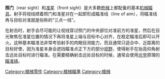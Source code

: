 {{unreferenced|time=2012-02-28T18:43:36+00:00}}
{{Otheruses
|subject=槍械瞄準裝置
|other=臺灣新竹縣新埔鎮的地名
|照門 (地名)
}}
{{NoteTA
|G1=Military
|G2=長度單位
|G3=Firearms
}}
'''照门'''（rear sight）和[[准星|准星]]（front sight）是大多数[[枪械|枪械]]上都配备的基本[[机械瞄具|机械瞄具]]。射手将视线顺着照门和准星对在一起即形成瞄准线（line of aim），将瞄准线再与目标对准就是俗称的“三点一线”。

在射击时，射手会尽可能的让视线穿过照门的中央部位对准前方的准星，然后在目光聚焦在准星位置的情况下再将准星上端与目标中心对齐，在稳定瞄准后即可以开火。这种基本瞄准法非常考验射手的肉眼目测能力，而且通常只适合中、近距离的目标好使，因为准星本身会遮挡瞄准点正下方的部分[[视野|视野]]，使得射手在抬高仰角射击远处目标时进行瞄准。在需要精确射击远处目标的时候，通常会使用[[光学|光学]]原理的[[瞄准镜|瞄准镜]]。

{{武器小作品}}

[[Category:槍械零件|Category:槍械零件]]
[[Category:槍械瞄準|Category:槍械瞄準]]
[[Category:槍械|Category:槍械]]
